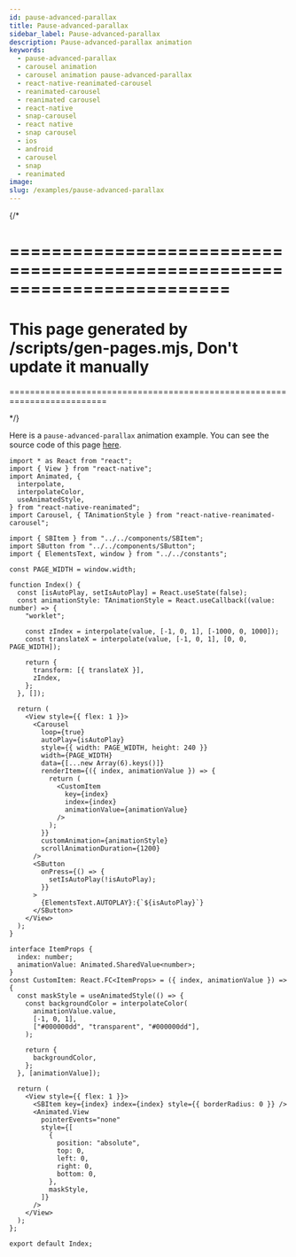 ```yaml
---
id: pause-advanced-parallax
title: Pause-advanced-parallax
sidebar_label: Pause-advanced-parallax
description: Pause-advanced-parallax animation
keywords:
  - pause-advanced-parallax
  - carousel animation
  - carousel animation pause-advanced-parallax
  - react-native-reanimated-carousel
  - reanimated-carousel
  - reanimated carousel
  - react-native
  - snap-carousel
  - react native
  - snap carousel
  - ios
  - android
  - carousel
  - snap
  - reanimated
image:
slug: /examples/pause-advanced-parallax
---
```


{/\*

# =========================================================================

# This page generated by /scripts/gen-pages.mjs, Don't update it manually

=========================================================================

\*/}

Here is a `pause-advanced-parallax` animation example. You can see the source code of this page [here](https://github.com/dohooo/react-native-reanimated-carousel/blob/main/apps/app/src/pages/pause-advanced-parallax/index.tsx).


<Page page="pause-advanced-parallax" />

```tsx copy
import * as React from "react";
import { View } from "react-native";
import Animated, {
  interpolate,
  interpolateColor,
  useAnimatedStyle,
} from "react-native-reanimated";
import Carousel, { TAnimationStyle } from "react-native-reanimated-carousel";

import { SBItem } from "../../components/SBItem";
import SButton from "../../components/SButton";
import { ElementsText, window } from "../../constants";

const PAGE_WIDTH = window.width;

function Index() {
  const [isAutoPlay, setIsAutoPlay] = React.useState(false);
  const animationStyle: TAnimationStyle = React.useCallback((value: number) => {
    "worklet";

    const zIndex = interpolate(value, [-1, 0, 1], [-1000, 0, 1000]);
    const translateX = interpolate(value, [-1, 0, 1], [0, 0, PAGE_WIDTH]);

    return {
      transform: [{ translateX }],
      zIndex,
    };
  }, []);

  return (
    <View style={{ flex: 1 }}>
      <Carousel
        loop={true}
        autoPlay={isAutoPlay}
        style={{ width: PAGE_WIDTH, height: 240 }}
        width={PAGE_WIDTH}
        data={[...new Array(6).keys()]}
        renderItem={({ index, animationValue }) => {
          return (
            <CustomItem
              key={index}
              index={index}
              animationValue={animationValue}
            />
          );
        }}
        customAnimation={animationStyle}
        scrollAnimationDuration={1200}
      />
      <SButton
        onPress={() => {
          setIsAutoPlay(!isAutoPlay);
        }}
      >
        {ElementsText.AUTOPLAY}:{`${isAutoPlay}`}
      </SButton>
    </View>
  );
}

interface ItemProps {
  index: number;
  animationValue: Animated.SharedValue<number>;
}
const CustomItem: React.FC<ItemProps> = ({ index, animationValue }) => {
  const maskStyle = useAnimatedStyle(() => {
    const backgroundColor = interpolateColor(
      animationValue.value,
      [-1, 0, 1],
      ["#000000dd", "transparent", "#000000dd"],
    );

    return {
      backgroundColor,
    };
  }, [animationValue]);

  return (
    <View style={{ flex: 1 }}>
      <SBItem key={index} index={index} style={{ borderRadius: 0 }} />
      <Animated.View
        pointerEvents="none"
        style={[
          {
            position: "absolute",
            top: 0,
            left: 0,
            right: 0,
            bottom: 0,
          },
          maskStyle,
        ]}
      />
    </View>
  );
};

export default Index;
```
